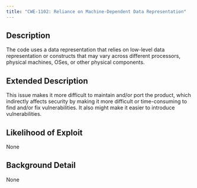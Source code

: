 ```yaml
---
title: "CWE-1102: Reliance on Machine-Dependent Data Representation"
---
```


## Description
The code uses a data representation that relies on low-level
					data representation or constructs that may vary across different processors,
					physical machines, OSes, or other physical components.

## Extended Description
This issue makes it more difficult to maintain and/or port the product, which indirectly affects security by making it more difficult or time-consuming to find and/or fix vulnerabilities.  It also might make it easier to introduce vulnerabilities.

## Likelihood of Exploit
None

## Background Detail
None
        